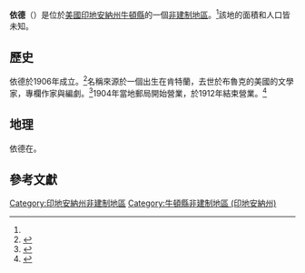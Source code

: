 {{noteTA
|G1=USState
|G2=地名
|G3=Unit
}}
{{Infobox settlement
|official_name            = 依德
|native_name              = Ade
|settlement_type          = [[非建制地區|非建制地區]]
|image_skyline            = 
|imagesize                = 
|pushpin_map              = USA Indiana
|pushpin_label            = 依德
|pushpin_label_position   = top
|pushpin_map_caption      = 依德在印地安納州的位置
|subdivision_type         = [[世界政區索引|國家]]
|subdivision_type1        = [[美国州份|州份]]
|subdivision_type2        = [[印地安納州行政区划|縣]]
|subdivision_name         = [[美国|美国]]
|subdivision_name1        = [[印地安納州|印地安納州]]
|subdivision_name2        = [[牛頓縣_(印地安納州)|牛頓縣]]
|elevation_ft             = 659
|area_total_km2           = 
|area_total_sq_mi         = 
|area_land_km2            = 
|area_land_sq_mi          = 
|area_water_km2           = 
|area_water_sq_mi         = 
|population_as_of         = 
|population_footnotes     = 
|population_total         = 
|population_metro         = 
|population_density_km2   = 
|population_density_sq_mi = 
|timezone                 = [[北美中部時區|北美中部時區]]
|utc_offset               = -6
|coordinates              = {{coord|40|52|06|N|87|26|41|W|region:US-IA|display=inline,title}}
| coor_pinpoint           = 
| coordinates_footnotes   = 
|timezone_DST             = CDT
|utc_offset_DST           = -5
|postal_code_type       = [[郵政編碼|郵政編碼]]
|postal_code            = 47922
|blank_name             = [[聯邦資訊處理標準|FIPS ID]]
|blank_info             = 18-00604<ref name="GR2">{{cite web |url=https://www.census.gov |publisher=[[United_States_Census_Bureau|United States Census Bureau]] |accessdate=2008-01-31 |title=U.S. Census website |language=en |archive-date=1996-12-27 |archive-url=https://web.archive.org/web/19961227012639/https://www.census.gov/ |dead-url=no }}</ref>
|blank1_name = [[地名信息系统|GNIS ID]]
|blank1_info = 430017<ref name="gnis">{{cite gnis|430017|name=Ade}}</ref>
}}
'''依德'''（{{lang-en|Ade}}）是位於[[美國|美國]][[印地安納州|印地安納州]][[牛頓縣_(印地安納州)|牛頓縣]]的一個[[非建制地區|非建制地區]]。<ref name="gnis"/>該地的面積和人口皆未知。

== 歷史 ==
依德於1906年成立。<ref>{{cite book | url=https://archive.org/details/newtoncountycoll00adej_0 | title=Newton County: A Collection of Historical Facts and Personal Recollections Concerning Newton County, Indiana, from 1853 to 1911 | publisher=Bobbs-Merrill | author=Ade, John | year=1911 | pages=[https://archive.org/details/newtoncountycoll00adej_0/page/n214 195]|language=en}}</ref>名稱來源於一個出生在肯特蘭，去世於布魯克的美國的文學家，專欄作家與編劇{{link-en|喬治·依德|George Ade}}。<ref>{{cite book|last=Baker|first=Ronald L.|title=From Needmore to Prosperity: Hoosier Place Names in Folklore and History|url=https://archive.org/details/fromneedmoretopr00bake|date=October 1995|publisher=Indiana University Press|isbn=978-0-253-32866-3|page=[https://archive.org/details/fromneedmoretopr00bake/page/46 46]|quote=named for John Ade, first recorder of Newton County|language=en}}</ref>1904年當地郵局開始營業，於1912年結束營業。<ref>{{cite web | url=http://www.postalhistory.com/postoffices.asp?task=display&state=IN&county=Newton | title=Newton County | publisher=Jim Forte Postal History | accessdate=May 6, 2017 | language=en | archive-date=2016-01-13 | archive-url=https://web.archive.org/web/20160113052141/http://www.postalhistory.com/postoffices.asp?task=display&state=IN&county=Newton | dead-url=no }}</ref>

== 地理 ==
依德在{{Coord|40|52|06|N|87|26|41|W|type:city}}。

== 參考文獻 ==
{{reflist}}

{{牛頓縣 (印地安納州)}}
[[Category:印地安納州非建制地區|Category:印地安納州非建制地區]]
[[Category:牛頓縣非建制地區_(印地安納州)|Category:牛頓縣非建制地區 (印地安納州)]]

{{Indiana-geo-stub}}